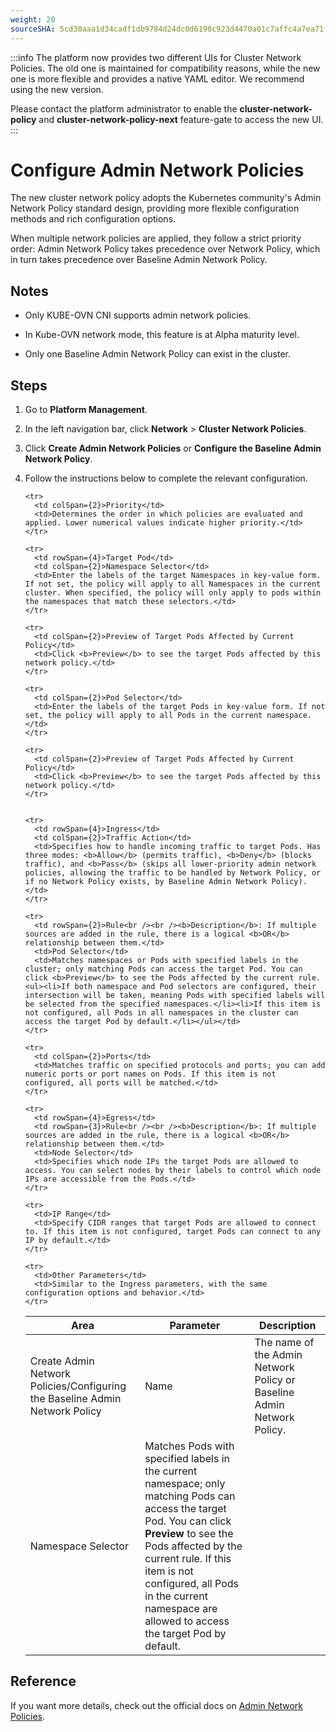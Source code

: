 ```yaml
---
weight: 20
sourceSHA: 5cd30aaa1d34cadf1db9784d24dc0d6190c923d4470a01c7affc4a7ea71f76ed
---
```


:::info
The platform now provides two different UIs for Cluster Network Policies. The old one is maintained for compatibility reasons, while the new one is more flexible and provides a native YAML editor. We recommend using the new version.

Please contact the platform administrator to enable the **cluster-network-policy** and **cluster-network-policy-next** feature-gate to access the new UI.
:::

# Configure Admin Network Policies

The new cluster network policy adopts the Kubernetes community's Admin Network Policy standard design, providing more flexible configuration methods and rich configuration options.

When multiple network policies are applied, they follow a strict priority order: Admin Network Policy takes precedence over Network Policy, which in turn takes precedence over Baseline Admin Network Policy.

## Notes

- Only KUBE-OVN CNI supports admin network policies.

- In Kube-OVN network mode, this feature is at Alpha maturity level.

- Only one Baseline Admin Network Policy can exist in the cluster.

## Steps

1. Go to **Platform Management**.

2. In the left navigation bar, click **Network** > **Cluster Network Policies**.

3. Click **Create Admin Network Policies** or **Configure the Baseline Admin Network Policy**.

4. Follow the instructions below to complete the relevant configuration.

   <table>
     <thead>
       <tr>
         <th>Area</th>
         <th colSpan={2}>Parameter</th>
         <th>Description</th>
       </tr>
     </thead>

     <tbody>
       <tr>
         <td rowSpan={2}>Create Admin Network Policies/Configuring the Baseline Admin Network Policy</td>
         <td colSpan={2}>Name</td>
         <td>The name of the Admin Network Policy or Baseline Admin Network Policy.</td>
       </tr>

       <tr>
         <td colSpan={2}>Priority</td>
         <td>Determines the order in which policies are evaluated and applied. Lower numerical values indicate higher priority.</td>
       </tr>

       <tr>
         <td rowSpan={4}>Target Pod</td>
         <td colSpan={2}>Namespace Selector</td>
         <td>Enter the labels of the target Namespaces in key-value form. If not set, the policy will apply to all Namespaces in the current cluster. When specified, the policy will only apply to pods within the namespaces that match these selectors.</td>
       </tr>

       <tr>
         <td colSpan={2}>Preview of Target Pods Affected by Current Policy</td>
         <td>Click <b>Preview</b> to see the target Pods affected by this network policy.</td>
       </tr>

       <tr>
         <td colSpan={2}>Pod Selector</td>
         <td>Enter the labels of the target Pods in key-value form. If not set, the policy will apply to all Pods in the current namespace.</td>
       </tr>

       <tr>
         <td colSpan={2}>Preview of Target Pods Affected by Current Policy</td>
         <td>Click <b>Preview</b> to see the target Pods affected by this network policy.</td>
       </tr>


       <tr>
         <td rowSpan={4}>Ingress</td>
         <td colSpan={2}>Traffic Action</td>
         <td>Specifies how to handle incoming traffic to target Pods. Has three modes: <b>Allow</b> (permits traffic), <b>Deny</b> (blocks traffic), and <b>Pass</b> (skips all lower-priority admin network policies, allowing the traffic to be handled by Network Policy, or if no Network Policy exists, by Baseline Admin Network Policy).</td>
       </tr>

       <tr>
         <td rowSpan={2}>Rule<br /><br /><b>Description</b>: If multiple sources are added in the rule, there is a logical <b>OR</b> relationship between them.</td>
         <td>Pod Selector</td>
         <td>Matches namespaces or Pods with specified labels in the cluster; only matching Pods can access the target Pod. You can click <b>Preview</b> to see the Pods affected by the current rule. <ul><li>If both namespace and Pod selectors are configured, their intersection will be taken, meaning Pods with specified labels will be selected from the specified namespaces.</li><li>If this item is not configured, all Pods in all namespaces in the cluster can access the target Pod by default.</li></ul></td>
       </tr>

      <tr>
         <td>Namespace Selector</td>
         <td>Matches Pods with specified labels in the current namespace; only matching Pods can access the target Pod. You can click <b>Preview</b> to see the Pods affected by the current rule. If this item is not configured, all Pods in the current namespace are allowed to access the target Pod by default.</td>
       </tr>

       <tr>
         <td colSpan={2}>Ports</td>
         <td>Matches traffic on specified protocols and ports; you can add numeric ports or port names on Pods. If this item is not configured, all ports will be matched.</td>
       </tr>

       <tr>
         <td rowSpan={4}>Egress</td>
         <td rowSpan={3}>Rule<br /><br /><b>Description</b>: If multiple sources are added in the rule, there is a logical <b>OR</b> relationship between them.</td>
         <td>Node Selector</td>
         <td>Specifies which node IPs the target Pods are allowed to access. You can select nodes by their labels to control which node IPs are accessible from the Pods.</td>
       </tr>

       <tr>
         <td>IP Range</td>
         <td>Specify CIDR ranges that target Pods are allowed to connect to. If this item is not configured, target Pods can connect to any IP by default.</td>
       </tr>

       <tr>
         <td>Other Parameters</td>
         <td>Similar to the Ingress parameters, with the same configuration options and behavior.</td>
       </tr>

     </tbody>
   </table>

## Reference

If you want more details, check out the official docs on [Admin Network Policies](https://network-policy-api.sigs.k8s.io/api-overview/).
